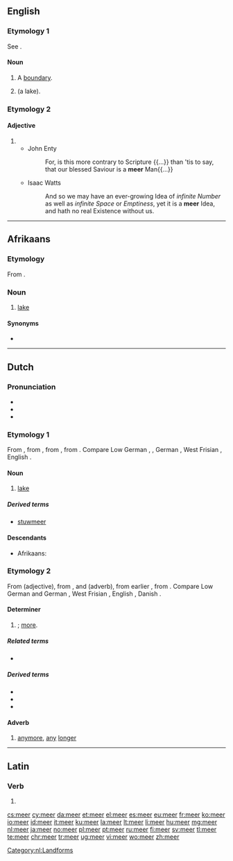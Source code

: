 {{also|Meer}}
==English==

===Etymology 1===
See {{term|mere|lang=en}}.

====Noun====
{{en-noun}}

# A [[boundary]].
# {{obsolete form of|mere|nodot=yes|lang=en}} (a lake).

===Etymology 2===

====Adjective====
{{en-adj|er}}

# {{obsolete form of|mere|lang=en}}
#* John Enty
#*: For, is this more contrary to Scripture {{...}} than 'tis to say, that our blessed Saviour is a '''meer''' Man{{...}}
#* Isaac Watts
#*: And so we may have an ever-growing Idea of ''infinite Number'' as well as ''infinite Space'' or ''Emptiness'', yet it is a '''meer''' Idea, and hath no real Existence without us.

{{Webster 1913}}

----

==Afrikaans==

===Etymology===
From {{etyl|nl|af}} {{term|meer|lang=nl}}.

===Noun===
{{af-noun|mere}}

# [[lake]]

====Synonyms====
* {{l|af|pan}}

----

==Dutch==

===Pronunciation===
* {{rhymes|eːr|lang=nl}}
* {{IPA|/meːr/|[mɪːr]|lang=nl}}
* {{audio|Nl-meer.ogg|audio|lang=nl}}

===Etymology 1===
From {{etyl|dum|nl}} {{term|mere|lang=dum}}, from {{etyl|odt|nl}} {{m|odt|*meri}}, from {{etyl|gem-pro|nl}} {{m|gem-pro|*mari}}, from {{etyl|ine-pro|nl}} {{m|ine-pro|*móri}}. Compare Low German {{term|Meer|lang=nds}}, {{term|meer|lang=nds}}, German {{term|Meer|lang=de}}, West Frisian {{term|mar|lang=fy}}, English {{term|mere|lang=fy}}.

====Noun====
{{nl-noun|n|-en|meertje}}

# [[lake]]

=====Derived terms=====
* [[stuwmeer]]

====Descendants====
* Afrikaans: {{l|af|meer}}

===Etymology 2===
From {{etyl|odt|nl}} {{m|odt|*mēro}} (adjective), from {{etyl|gem-pro|nl}} {{m|gem-pro|*maizô}}, and {{etyl|odt|nl}} {{m|odt|*mēr}} (adverb), from earlier {{m|odt|*mē}}, from {{etyl|gem-pro|nl}} {{m|gem-pro|*maiz}}. Compare Low German and German {{term|mehr|lang=de}}, West Frisian {{term|mear|lang=fy}}, English {{term|more|lang=en}}, Danish {{term|mere|lang=da}}.

====Determiner====
{{head|nl}}

# {{comparative of|nodot=1|lang=nl|POS=determiner|veel}}; [[more]].

=====Related terms=====
* {{l|nl|meest}}

=====Derived terms=====
* {{l|nl|meerder}}
* {{l|nl|meertalig}}
* {{l|nl|meervoud}}

====Adverb====
{{nl-adv}}

# [[anymore]], [[any]] [[longer]]

[[Category:nl:Landforms]]

----

==Latin==

===Verb===
{{la-verb-form|meer}}

# {{conjugation of|meō||1|s|pres|pass|sub|lang=la}}

[[cs:meer]]
[[cy:meer]]
[[da:meer]]
[[et:meer]]
[[el:meer]]
[[es:meer]]
[[eu:meer]]
[[fr:meer]]
[[ko:meer]]
[[io:meer]]
[[id:meer]]
[[it:meer]]
[[ku:meer]]
[[la:meer]]
[[lt:meer]]
[[li:meer]]
[[hu:meer]]
[[mg:meer]]
[[nl:meer]]
[[ja:meer]]
[[no:meer]]
[[pl:meer]]
[[pt:meer]]
[[ru:meer]]
[[fi:meer]]
[[sv:meer]]
[[tl:meer]]
[[te:meer]]
[[chr:meer]]
[[tr:meer]]
[[ug:meer]]
[[vi:meer]]
[[wo:meer]]
[[zh:meer]]